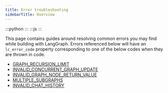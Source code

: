 ```yaml
---
title: Error troubleshooting
sidebarTitle: Overview
---
```



:::python
<AlphaCalloutPy />
:::
:::js
<AlphaCalloutJS />
:::

This page contains guides around resolving common errors you may find while building with LangGraph.
Errors referenced below will have an `lc_error_code` property corresponding to one of the below codes when they are thrown in code.

* [GRAPH_RECURSION_LIMIT](/oss/langgraph/GRAPH_RECURSION_LIMIT)
* [INVALID_CONCURRENT_GRAPH_UPDATE](/oss/langgraph/INVALID_CONCURRENT_GRAPH_UPDATE)
* [INVALID_GRAPH_NODE_RETURN_VALUE](/oss/langgraph/INVALID_GRAPH_NODE_RETURN_VALUE)
* [MULTIPLE_SUBGRAPHS](/oss/langgraph/MULTIPLE_SUBGRAPHS)
* [INVALID_CHAT_HISTORY](/oss/langgraph/INVALID_CHAT_HISTORY)
